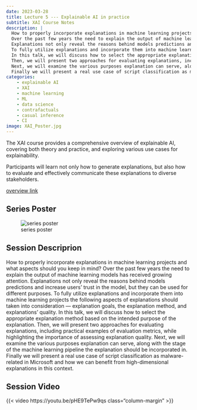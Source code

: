 ```yaml
---
date: 2023-03-28
title: Lecture 5 --- Explainable AI in practice
subtitle: XAI Course Notes
description: |
  How to properly incorporate explanations in machine learning projects and what aspects should you keep in mind?
  Over the past few years the need to explain the output of machine learning models has received growing attention. 
  Explanations not only reveal the reasons behind models predictions and increase users' trust in the model, but they can be used for different purposes.
  To fully utilize explanations and incorporate them into machine learning projects the following aspects of explanations should taken into consideration --- explanation goals, the explanation method, and explanations’ quality. 
  In this talk, we will discuss how to select the appropriate explanation method based on the intended purpose of the explanation. 
  Then, we will present two approaches for evaluating explanations, including practical examples of evaluation metrics, while highlighting the importance of assessing explanation quality.
  Next, we will examine the various purposes explanation can serve, along with the stage of the machine learning pipeline the explanation should be incorporated in. 
  Finally we will present a real use case of script classification as malware-related in Microsoft and how we can benefit from high-dimensional explanations in this context.
categories:
    - explainable AI
    - XAI
    - machine learning
    - ML
    - data science
    - contrafactuals
    - casual inference
    - CI
image: XAI_Poster.jpg
---
```


The XAI course provides a comprehensive overview of explainable AI, covering both theory and practice, and exploring various use cases for explainability. 

Participants will learn not only how to generate explanations, but also how to evaluate and effectively communicate these explanations to diverse stakeholders.

[overview link](https://learn.microsoft.com/en-us/events/learn-events/reactor-explainableaicourse/)

## Series Poster

![series poster](XAI_Poster.jpg){.column-margin}

## Session Descriprion

  How to properly incorporate explanations in machine learning projects and what aspects should you keep in mind?
  Over the past few years the need to explain the output of machine learning models has received growing attention. 
  Explanations not only reveal the reasons behind models predictions and increase users' trust in the model, but they can be used for different purposes.
  To fully utilize explanations and incorporate them into machine learning projects the following aspects of explanations should taken into consideration --- explanation goals, the explanation method, and explanations’ quality. 
  In this talk, we will discuss how to select the appropriate explanation method based on the intended purpose of the explanation. 
  Then, we will present two approaches for evaluating explanations, including practical examples of evaluation metrics, while highlighting the importance of assessing explanation quality.
  Next, we will examine the various purposes explanation can serve, along with the stage of the machine learning pipeline the explanation should be incorporated in. 
  Finally we will present a real use case of script classification as malware-related in Microsoft and how we can benefit from high-dimensional explanations in this context.

## Session Video

{{< video https://youtu.be/pHE9TePw9qs class="column-margin" >}}
